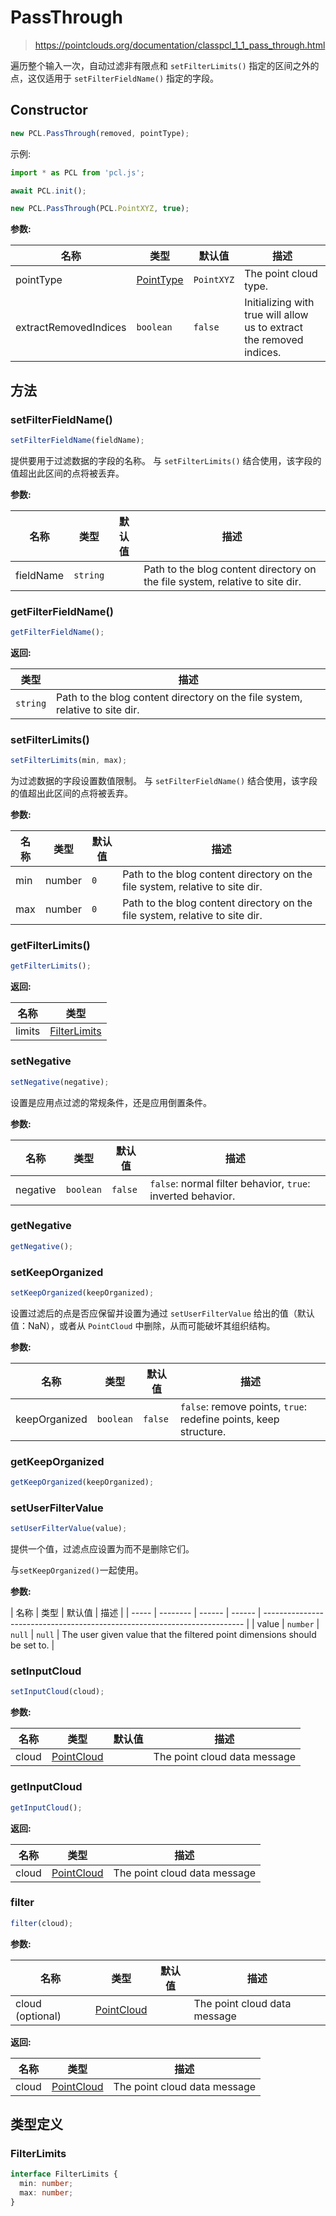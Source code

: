 # PassThrough

> https://pointclouds.org/documentation/classpcl_1_1_pass_through.html

遍历整个输入一次，自动过滤非有限点和 `setFilterLimits()` 指定的区间之外的点，这仅适用于 `setFilterFieldName()` 指定的字段。

## Constructor

```ts
new PCL.PassThrough(removed, pointType);
```

示例:

```ts
import * as PCL from 'pcl.js';

await PCL.init();

new PCL.PassThrough(PCL.PointXYZ, true);
```

**参数:**

| 名称                  | 类型                                              | 默认值     | 描述                                                                 |
| --------------------- | ------------------------------------------------- | ---------- | -------------------------------------------------------------------- |
| pointType             | [PointType](/docs/api/basic-structures#pointtype) | `PointXYZ` | The point cloud type.                                                |
| extractRemovedIndices | `boolean`                                         | `false`    | Initializing with true will allow us to extract the removed indices. |

## 方法

### setFilterFieldName()

```ts
setFilterFieldName(fieldName);
```

提供要用于过滤数据的字段的名称。
与 `setFilterLimits()` 结合使用，该字段的值超出此区间的点将被丢弃。

**参数:**

| 名称      | 类型     | 默认值 | 描述                                                                         |
| --------- | -------- | ------ | ---------------------------------------------------------------------------- |
| fieldName | `string` |        | Path to the blog content directory on the file system, relative to site dir. |

### getFilterFieldName()

```ts
getFilterFieldName();
```

**返回:**

| 类型     | 描述                                                                         |
| -------- | ---------------------------------------------------------------------------- |
| `string` | Path to the blog content directory on the file system, relative to site dir. |

### setFilterLimits()

```ts
setFilterLimits(min, max);
```

为过滤数据的字段设置数值限制。
与 `setFilterFieldName()` 结合使用，该字段的值超出此区间的点将被丢弃。

**参数:**

| 名称 | 类型   | 默认值 | 描述                                                                         |
| ---- | ------ | ------ | ---------------------------------------------------------------------------- |
| min  | number | `0`    | Path to the blog content directory on the file system, relative to site dir. |
| max  | number | `0`    | Path to the blog content directory on the file system, relative to site dir. |

### getFilterLimits()

```ts
getFilterLimits();
```

**返回:**

| 名称   | 类型                          |
| ------ | ----------------------------- |
| limits | [FilterLimits](#filterlimits) |

### setNegative

```ts
setNegative(negative);
```

设置是应用点过滤的常规条件，还是应用倒置条件。

**参数:**

| 名称     | 类型      | 默认值  | 描述                                                        |
| -------- | --------- | ------- | ----------------------------------------------------------- |
| negative | `boolean` | `false` | `false`: normal filter behavior, `true`: inverted behavior. |

### getNegative

```ts
getNegative();
```

### setKeepOrganized

```ts
setKeepOrganized(keepOrganized);
```

设置过滤后的点是否应保留并设置为通过 `setUserFilterValue` 给出的值（默认值：NaN），或者从 `PointCloud` 中删除，从而可能破坏其组织结构。

**参数:**

| 名称          | 类型      | 默认值  | 描述                                                             |
| ------------- | --------- | ------- | ---------------------------------------------------------------- |
| keepOrganized | `boolean` | `false` | `false`: remove points, `true`: redefine points, keep structure. |

### getKeepOrganized

```ts
getKeepOrganized(keepOrganized);
```

### setUserFilterValue

```ts
setUserFilterValue(value);
```

提供一个值，过滤点应设置为而不是删除它们。

与`setKeepOrganized()`一起使用。

**参数:**

| 名称  | 类型     | 默认值 | 描述   |
| ----- | -------- | ------ | ------ | ------------------------------------------------------------------------- |
| value | `number` | `null` | `null` | The user given value that the filtered point dimensions should be set to. |

### setInputCloud

```ts
setInputCloud(cloud);
```

**参数:**

| 名称  | 类型                                                | 默认值 | 描述                         |
| ----- | --------------------------------------------------- | ------ | ---------------------------- |
| cloud | [PointCloud](/docs/api/basic-structures#pointcloud) |        | The point cloud data message |

### getInputCloud

```ts
getInputCloud();
```

**返回:**

| 名称  | 类型                                                | 描述                         |
| ----- | --------------------------------------------------- | ---------------------------- |
| cloud | [PointCloud](/docs/api/basic-structures#pointcloud) | The point cloud data message |

### filter

```ts
filter(cloud);
```

**参数:**

| 名称             | 类型                                                | 默认值 | 描述                         |
| ---------------- | --------------------------------------------------- | ------ | ---------------------------- |
| cloud (optional) | [PointCloud](/docs/api/basic-structures#pointcloud) |        | The point cloud data message |

**返回:**

| 名称  | 类型                                                | 描述                         |
| ----- | --------------------------------------------------- | ---------------------------- |
| cloud | [PointCloud](/docs/api/basic-structures#pointcloud) | The point cloud data message |

## 类型定义

### FilterLimits

```ts
interface FilterLimits {
  min: number;
  max: number;
}
```
